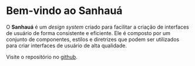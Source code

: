 
<Meta title="Índice" />

# Bem-vindo ao **Sanhauá**

O **Sanhauá** é um _design system_ criado para facilitar a criação de interfaces de usuário de forma consistente e eficiente. Ele é composto por um conjunto de componentes, estilos e diretrizes que podem ser utilizados para criar interfaces de usuário de alta qualidade.

Visite o repositório no [github](https://github.com/fpcoutinho/sanhaua).
